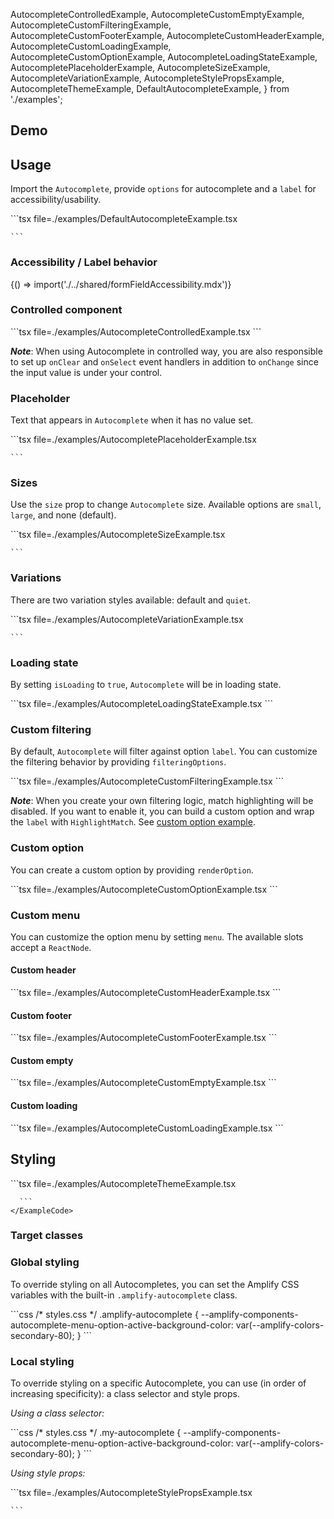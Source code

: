 
  AutocompleteControlledExample,
  AutocompleteCustomEmptyExample,
  AutocompleteCustomFilteringExample,
  AutocompleteCustomFooterExample,
  AutocompleteCustomHeaderExample,
  AutocompleteCustomLoadingExample,
  AutocompleteCustomOptionExample,
  AutocompleteLoadingStateExample,
  AutocompletePlaceholderExample,
  AutocompleteSizeExample,
  AutocompleteVariationExample,
  AutocompleteStylePropsExample,
  AutocompleteThemeExample,
  DefaultAutocompleteExample,
} from './examples';

## Demo

<AutocompleteDemo />

## Usage

Import the `Autocomplete`, provide `options` for autocomplete and a `label` for accessibility/usability.

<Example>
  <DefaultAutocompleteExample />
  <ExampleCode>
    ```tsx file=./examples/DefaultAutocompleteExample.tsx

    ```

  </ExampleCode>
</Example>

### Accessibility / Label behavior

<Fragment>{() => import('./../shared/formFieldAccessibility.mdx')}</Fragment>

### Controlled component

<Example>
  <AutocompleteControlledExample />
  <ExampleCode>
    ```tsx file=./examples/AutocompleteControlledExample.tsx
    ```
  </ExampleCode>
</Example>

***Note***: When using Autocomplete in controlled way,  you are also responsible to set up `onClear` and `onSelect` event handlers
in addition to `onChange` since the input value is under your control.

### Placeholder

Text that appears in `Autocomplete` when it has no value set.

<Example>
  <AutocompletePlaceholderExample />
  <ExampleCode>
    ```tsx file=./examples/AutocompletePlaceholderExample.tsx

    ```
  </ExampleCode>
</Example>

### Sizes

Use the `size` prop to change `Autocomplete` size. Available options are `small`, `large`, and none (default).

<Example>
  <AutocompleteSizeExample />
  <ExampleCode>
    ```tsx file=./examples/AutocompleteSizeExample.tsx

    ```
  </ExampleCode>
</Example>

### Variations

There are two variation styles available: default and `quiet`.

<Example>
  <AutocompleteVariationExample />
  <ExampleCode>
    ```tsx file=./examples/AutocompleteVariationExample.tsx

    ```
  </ExampleCode>
</Example>

### Loading state

By setting `isLoading` to `true`, `Autocomplete` will be in loading state.

<Example>
  <AutocompleteLoadingStateExample />
  <ExampleCode>
    ```tsx file=./examples/AutocompleteLoadingStateExample.tsx
    ```
  </ExampleCode>
</Example>

### Custom filtering

By default, `Autocomplete` will filter against option `label`. You can customize the filtering behavior by providing `filteringOptions`.

<Example>
  <AutocompleteCustomFilteringExample />
  <ExampleCode>
    ```tsx file=./examples/AutocompleteCustomFilteringExample.tsx
    ```
  </ExampleCode>
</Example>

***Note***: When you create your own filtering logic, match highlighting will be disabled. If you want to enable it, 
you can build a custom option and wrap the `label` with `HighlightMatch`. See [custom option example](#custom-option).

### Custom option

You can create a custom option by providing `renderOption`.

<Example>
  <AutocompleteCustomOptionExample />
  <ExampleCode>
    ```tsx file=./examples/AutocompleteCustomOptionExample.tsx
    ```
  </ExampleCode>
</Example>

### Custom menu

You can customize the option menu by setting `menu`. The available slots accept a `ReactNode`.

#### Custom header

<Example>
  <AutocompleteCustomHeaderExample />
  <ExampleCode>
    ```tsx file=./examples/AutocompleteCustomHeaderExample.tsx
    ```
  </ExampleCode>
</Example>

#### Custom footer

<Example>
  <AutocompleteCustomFooterExample />
  <ExampleCode>
    ```tsx file=./examples/AutocompleteCustomFooterExample.tsx
    ```
  </ExampleCode>
</Example>

#### Custom empty

<Example>
  <AutocompleteCustomEmptyExample />
  <ExampleCode>
    ```tsx file=./examples/AutocompleteCustomEmptyExample.tsx
    ```
  </ExampleCode>
</Example>

#### Custom loading

<Example>
  <AutocompleteCustomLoadingExample />
  <ExampleCode>
    ```tsx file=./examples/AutocompleteCustomLoadingExample.tsx
    ```
  </ExampleCode>
</Example>

## Styling

<ThemeExample component="Autocomplete">
  <Example>
    <AutocompleteThemeExample />
    <ExampleCode>
      ```tsx file=./examples/AutocompleteThemeExample.tsx

      ```
    </ExampleCode>
  </Example>
</ThemeExample>

### Target classes

<ComponentStyleDisplay componentName="Autocomplete" />

### Global styling

To override styling on all Autocompletes, you can set the Amplify CSS variables with the built-in `.amplify-autocomplete` class.

<Example>
  <ExampleCode>
    ```css
    /* styles.css */
    .amplify-autocomplete {
      --amplify-components-autocomplete-menu-option-active-background-color: var(--amplify-colors-secondary-80);
    }
    ```
  </ExampleCode>
</Example>

### Local styling

To override styling on a specific Autocomplete, you can use (in order of increasing specificity): a class selector and style props.

_Using a class selector:_

<Example>
  <ExampleCode>
    ```css
    /* styles.css */
    .my-autocomplete {
      --amplify-components-autocomplete-menu-option-active-background-color: var(--amplify-colors-secondary-80);
    }
    ```
  </ExampleCode>
</Example>

_Using style props:_

<Example>
  <AutocompleteStylePropsExample />
  <ExampleCode>
    ```tsx file=./examples/AutocompleteStylePropsExample.tsx

    ```
  </ExampleCode>
</Example>
